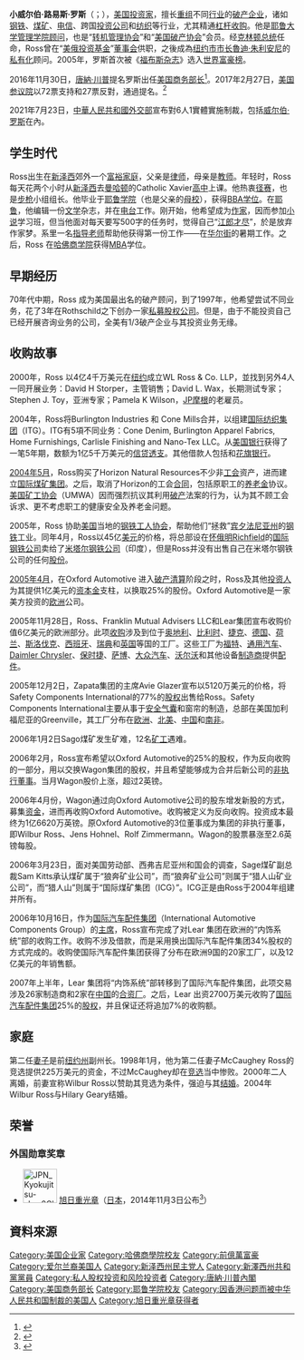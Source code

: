 {{Infobox officeholder 
|name        = 威爾伯·羅斯<br>Wilbur Ross
|image       = File:Wilbur Ross Official Portrait.jpg
|office      = [[美国商务部长|美国商务部长]]
|president   = [[當勞·特朗普|當勞·特朗普]]
|deputy      = {{le|托德·里基茨|Todd Ricketts}}
|term_start  = 2017年2月28日
|term_end    = 2021年1月20日
|predecessor = [[潘妮·普利茨克|潘妮·普利茨克]]
|successor   = {{le|永利·柯金斯|Wynn Coggins}}{{small|（代理：1月20日-3月2日）}}<br/>
[[吉娜·雷蒙多|吉娜·雷蒙多]]
|birth_name  = 小威尔伯·路易斯·罗斯<br>Wilbur Louis Ross, Jr.
|birth_date  = {{birth date and age|1937|11|28}}
|birth_place = [[美國|美國]][[新澤西州|新澤西州]][[威霍肯_(新泽西州)|威霍肯]]
|death_date  = 
|death_place = 
|party       = {{GOP}}{{small|（2016年-至今）}}<br>{{DP}}{{small|（2016年前）}}
|spouse      = 朱迪思·諾丁（Judith Nodine）{{small|（1961–1995）}}<br>{{le|貝特西·麥考伊|Betsy McCaughey}}（Betsy McCaughey）{{small|（1995–2000）}}<br>希拉里·基爾（Hilary Geary）{{small|（2004–）}}
|nationality = {{USA}}
|children    = 2女{{small|（與諾丁所生）}}
|alma_mater  = [[耶魯大學|耶魯大學]]{{small|（[[文學士|BA]]）}}<br>[[哈佛大學|哈佛大學]]{{small|（[[工商管理碩士|MBA]]）}}
|footnotes   = 
}}

'''小威尔伯·路易斯·罗斯'''（{{lang-en|Wilbur Louis Ross Jr.}}；{{bd|1937年|11月28日}}），[[美国|美国]][[投资家|投资家]]，擅长[[重组|重组]]不同[[行业|行业]]的[[破产企业|破产企业]]，诸如[[钢铁|钢铁]]、[[煤矿|煤矿]]、[[电信|电信]]、跨国[[投资公司|投资公司]]和[[纺织|纺织]]等行业，尤其精通[[杠杆收购|杠杆收购]]。他是[[耶鲁大学|耶鲁大学]][[管理学院|管理学院]][[顾问|顾问]]，也是“[[转机管理协会|转机管理协会]]”和“[[美国破产协会|美国破产协会]]”会员。经[[克林顿总统|克林顿总统]]任命，Ross曾在“[[美俄投资基金|美俄投资基金]]”[[董事会|董事会]]供职，之後成為[[纽约市|纽约市]][[市长|市长]][[魯迪·朱利安尼|魯迪·朱利安尼]]的[[私有化|私有化]]顾问。2005年，罗斯首次被《[[福布斯杂志|福布斯杂志]]》选入[[世界富豪榜|世界富豪榜]]。

2016年11月30日，{{le|候任美國總統|President-elect of the United States}}[[唐納·川普|唐納·川普]]提名罗斯出任[[美国商务部长|美国商务部长]]<ref>{{cite web |url=http://www.npr.org/sections/thetwo-way/2016/11/30/503253374/trump-taps-billionaire-investor-wilbur-ross-for-commerce-secretary |title=Trump Taps Billionaire Investor Wilbur Ross For Commerce Secretary |publisher=NPR |accessdate=November 30, 2016 |date=November 30, 2016 |author=Zarroli, Jim |archive-date=2018-06-20 |archive-url=https://web.archive.org/web/20180620024452/https://www.npr.org/sections/thetwo-way/2016/11/30/503253374/trump-taps-billionaire-investor-wilbur-ross-for-commerce-secretary |dead-url=no }}</ref>。2017年2月27日，[[美国参议院|美国参议院]]以72票支持和27票反對，通過提名。<ref name=cn20170228>{{Cite news |url=http://www.chinanews.com/gj/2017/02-28/8161311.shtml |title=美国参议院通过商务部长任命 系特朗普核心顾问 |publisher=中新網 |date=2017-02-28 |accessdate=2017-02-28 |archive-date=2020-12-03 |archive-url=https://web.archive.org/web/20201203064314/http://www.chinanews.com/gj/2017/02-28/8161311.shtml |dead-url=no }}</ref>

2021年7月23日，[[中華人民共和國外交部|中華人民共和國外交部]]宣布對6人1實體實施制裁，包括[[威尔伯·罗斯|威尔伯·罗斯]]在內。

== 学生时代 ==
Ross出生在[[新泽西|新泽西]]郊外一个[[富裕家庭|富裕家庭]]，父亲是[[律师|律师]]，母亲是[[教师|教师]]。年轻时，Ross 每天花两个小时从[[新泽西|新泽西]]去[[曼哈顿|曼哈顿]]的Catholic Xavier[[高中|高中]]上课。他热衷[[径赛|径赛]]，也是[[步枪|步枪]]小组组长。他毕业于[[耶鲁学院|耶鲁学院]]（也是父亲的[[母校|母校]]），获得[[工商管理學學士|BBA]][[学位|学位]]。在[[耶鲁|耶鲁]]，他编辑一份[[文学|文学]]杂志，并在[[电台|电台]]工作。刚开始，他希望成为[[作家|作家]]，因而参加[[小说|小说]]学习班，但当他面对每天要写500字的任务时，觉得自己“[[江郎才尽|江郎才尽]]”，於是放弃作家梦。系里一名[[指导老师|指导老师]]帮助他获得第一份工作——在[[华尔街|华尔街]]的暑期工作。之后，Ross 在[[哈佛商学院|哈佛商学院]]获得[[MBA|MBA]]学位。

== 早期经历 ==
70年代中期，Ross 成为美国最出名的破产顾问，到了1997年，他希望尝试不同业务，花了3年在Rothschild之下创办一家[[私募股权公司|私募股权公司]]。但是，由于不能投资自己已经开展咨询业务的公司，全美有1/3破产企业与其投资业务无缘。

== 收购故事 ==
2000年，Ross 以4亿4千万美元在[[纽约|纽约]]成立WL Ross & Co. LLP，並找到另外4人一同开展业务：David H Storper，主管销售；David L. Wax，长期测试专家；Stephen J. Toy，亚洲专家；Pamela K Wilson，[[JP摩根|JP摩根]]的老雇员。

2004年，Ross将Burlington Industries 和 Cone Mills合并，以组建[[国际纺织集团|国际纺织集团]]（ITG）。ITG有5項不同业务：Cone Denim, Burlington Apparel Fabrics, Home Furnishings, Carlisle Finishing and Nano-Tex LLC。从[[美国银行|美国银行]]获得了一笔5年期，数额为1亿5千万美元的[[信贷|信贷]][[透支|透支]]。其他借款人包括{{le|GE Capital}}和[[花旗银行|花旗银行]]。

[[2004年5月|2004年5月]]，Ross购买了Horizon Natural Resources不少非[[工会|工会]]资产，进而建立[[国际煤矿集团|国际煤矿集团]]。之后，取消了Horizon的工会[[合同|合同]]，包括原职工的[[养老金|养老金]]协议。[[美国矿工协会|美国矿工协会]]（UMWA）因而强烈抗议其利用[[破产|破产]]法案的行为，认为其不顾工会诉求、更不考虑职工的健康安全及养老金问题。

2005年，Ross 协助[[美国|美国]]当地的[[钢铁工人协会|钢铁工人协会]]，帮助他们“拯救”[[宾夕法尼亚州|宾夕法尼亚州]]的[[钢铁|钢铁]]工业。同年4月，Ross以45亿[[美元|美元]]的价格，将总部设在[[怀俄明|怀俄明]]Richfield的[[国际钢铁公司|国际钢铁公司]]卖给了[[米塔尔钢铁公司|米塔尔钢铁公司]]（印度），但是Ross并没有出售自己在米塔尔钢铁公司的任何[[股份|股份]]。

[[2005年4月|2005年4月]]，在Oxford Automotive 进入[[破产|破产]][[清算|清算]]阶段之时，Ross及其他[[投资人|投资人]]为其提供1亿美元的[[资本金|资本金]]支柱，以换取25%的股份。Oxford Automotive是一家美方投资的[[欧洲|欧洲]]公司。

2005年11月28日，Ross、Franklin Mutual Advisers LLC和Lear集团宣布收购{{le|Collins & Aikman}}价值6亿美元的欧洲部分。此项[[收购|收购]]涉及到位于[[奥地利|奥地利]]、[[比利时|比利时]]、[[捷克|捷克]]、[[德国|德国]]、[[荷兰|荷兰]]、[[斯洛伐克|斯洛伐克]]、[[西班牙|西班牙]]、[[瑞典|瑞典]]和[[英国|英国]]等国的工厂。这些工厂为[[福特|福特]]、[[通用汽车|通用汽车]]、[[戴姆勒|Daimler Chrysler]]、[[保时捷|保时捷]]、[[萨博|萨博]]、[[大众汽车|大众汽车]]、[[沃尔沃|沃尔沃]]和其他设备[[制造商|制造商]]提供[[配件|配件]]。

2005年12月2日，Zapata集团的主席Avie Glazer宣布以5120万美元的价格，将Safety Components International的77%的[[股权|股权]]出售给Ross。Safety Components International主要从事于[[安全气囊|安全气囊]]和窗帘的制造，总部在美国加利福尼亚的Greenville，其工厂分布在[[欧洲|欧洲]]、[[北美|北美]]、[[中国|中国]]和[[南非|南非]]。

2006年1月2日Sago煤矿发生矿难，12名[[矿工|矿工]]遇难。

2006年2月，Ross宣布希望以Oxford Automotive的25%的股权，作为反向收购的一部分，用以交换Wagon集团的股权，并且希望能够成为合并后新公司的[[非执行董事|非执行董事]]。当月Wagon股价上涨，超过2英镑。

2006年4月份，Wagon通过向Oxford Automotive公司的股东增发新股的方式，募集[[资金|资金]]，进而再收购Oxford Automotive。收购被定义为反向收购。投资成本最终为1亿6620万英镑。原Oxford Automotive的3位董事成为集团的非执行董事，即Wilbur Ross、Jens Hohnel、Rolf Zimmermann。Wagon的股票暴涨至2.6英镑每股。

2006年3月23日，面对美国劳动部、西弗吉尼亚州和国会的调查，Sage煤矿副总裁Sam Kitts承认煤矿属于“狼奔矿业公司”，而“狼奔矿业公司”则属于“猎人山矿业公司”，而“猎人山”则属于“国际煤矿集团（ICG）”。ICG正是由Ross于2004年组建并所有。

2006年10月16日，作为[[国际汽车配件集团|国际汽车配件集团]]（International Automotive Components Group）的[[主席|主席]]，Ross宣布完成了对Lear 集团在欧洲的“内饰系统”部的收购工作。收购不涉及借款，而是采用换出国际汽车配件集团34%股权的方式完成的。收购使国际汽车配件集团获得了分布在欧洲9国的20家工厂，以及12亿美元的年销售额。

2007年上半年，Lear 集团将“内饰系统”部转移到了国际汽车配件集团，此项交易涉及26家制造商和2家在[[中国|中国]]的[[合资厂|合资厂]]。之后，Lear 出资2700万美元收购了[[国际汽车配件集团|国际汽车配件集团]]25%的[[股权|股权]]，并且保证还将追加7%的收购额。

==家庭==
第二任[[妻子|妻子]]是前[[纽约州|纽约州]]副州长{{le|Betsy McCaughey}}。1998年1月，他为第二任妻子McCaughey Ross的竞选提供225万美元的资金，不过McCaughey却在[[竞选|竞选]]当中惨败。2000年二人离婚，前妻宣称Wilbur Ross以赞助其竞选为条件，强迫与其[[结婚|结婚]]。2004年Wilbur Ross与Hilary Geary结婚。

==荣誉==
===外国勋章奖章===
* [[File:JPN_Kyokujitsu-sho_2Class_BAR.svg|60px]] [[旭日|旭日重光章]]（[[日本|日本]]，2014年11月3日公布<ref>{{ja}}{{cite web |url=https://www.mofa.go.jp/mofaj/files/000057986.pdf |title=平成26年秋の外国人叙勲受章者名簿 |publisher=[[内阁府|内阁府]] |date=2014-11-03 |accessdate=2022-05-07 |archive-date=2022-01-18 |archive-url=https://web.archive.org/web/20220118203627/https://www.mofa.go.jp/mofaj/files/000057986.pdf |dead-url=no }}</ref>）

==資料來源==
{{reflist}}

{{Donald Trump cabinet}}
{{Authority control}}
{{DEFAULTSORT:Ross, Wilbur}}
[[Category:美国企业家|Category:美国企业家]]
[[Category:哈佛商學院校友|Category:哈佛商學院校友]]
[[Category:前億萬富豪|Category:前億萬富豪]]
[[Category:爱尔兰裔美国人|Category:爱尔兰裔美国人]]
[[Category:新泽西州民主党人|Category:新泽西州民主党人]]
[[Category:新澤西州共和黨黨員|Category:新澤西州共和黨黨員]]
[[Category:私人股权投资和风险投资者|Category:私人股权投资和风险投资者]]
[[Category:唐納·川普內閣|Category:唐納·川普內閣]]
[[Category:美国商务部长|Category:美国商务部长]]
[[Category:耶鲁学院校友|Category:耶鲁学院校友]]
[[Category:因香港问题而被中华人民共和国制裁的美国人|Category:因香港问题而被中华人民共和国制裁的美国人]]
[[Category:旭日重光章获得者|Category:旭日重光章获得者]]